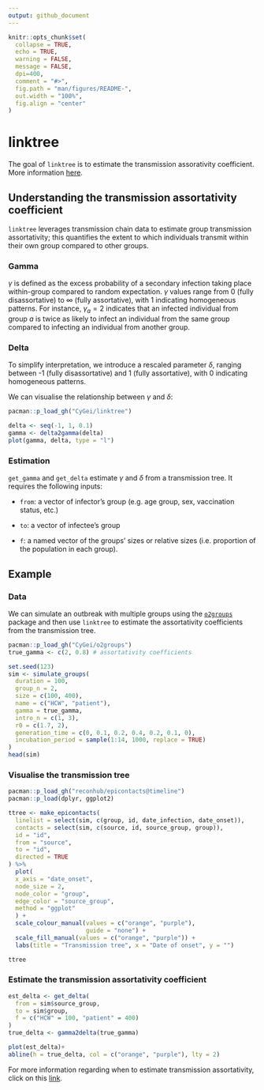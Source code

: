 ```yaml
---
output: github_document
---
```


<!-- README.md is generated from README.Rmd. Please edit that file -->

```r
knitr::opts_chunk$set(
  collapse = TRUE,
  echo = TRUE, 
  warning = FALSE, 
  message = FALSE, 
  dpi=400,
  comment = "#>",
  fig.path = "man/figures/README-",
  out.width = "100%",
  fig.align = "center"
)
```

# linktree

<!-- badges: start -->

<!-- badges: end -->

The goal of `linktree` is to estimate the transmission assorativity coefficient. More information [here](https://www.medrxiv.org/content/10.1101/2024.03.13.24304225v1).

## Understanding the transmission assortativity coefficient

`linktree` leverages transmission chain data to estimate group transmission assortativity; this quantifies the extent to which individuals transmit within their own group compared to other groups.

### Gamma

$\gamma$ is defined as the excess probability of a secondary infection taking place within-group compared to random expectation. $\gamma$ values range from 0 (fully disassortative) to $\infty$ (fully assortative), with 1 indicating homogeneous patterns. For instance, $\gamma_a = 2$ indicates that an infected individual from group $a$ is twice as likely to infect an individual from the same group compared to infecting an individual from another group.

### Delta

To simplify interpretation, we introduce a rescaled parameter $\delta$, ranging between -1 (fully disassortative) and 1 (fully assortative), with 0 indicating homogeneous patterns.

We can visualise the relationship between $\gamma$ and $\delta$:

```r
pacman::p_load_gh("CyGei/linktree")

delta <- seq(-1, 1, 0.1)
gamma <- delta2gamma(delta)
plot(gamma, delta, type = "l")
```

### Estimation

`get_gamma` and `get_delta` estimate $\gamma$ and $\delta$ from a transmission tree. It requires the following inputs:

-   `from`: a vector of infector's group (e.g. age group, sex, vaccination status, etc.)

-   `to`: a vector of infectee's group

-   `f`: a named vector of the groups' sizes or relative sizes (i.e. proportion of the population in each group).

## Example

### Data

We can simulate an outbreak with multiple groups using the [`o2groups`](https://github.com/CyGei/o2groups) package and then use `linktree` to estimate the assortativity coefficients from the transmission tree.

```r
pacman::p_load_gh("CyGei/o2groups")
true_gamma <- c(2, 0.8) # assortativity coefficients

set.seed(123)
sim <- simulate_groups(
  duration = 100,
  group_n = 2,
  size = c(100, 400),
  name = c("HCW", "patient"),
  gamma = true_gamma,
  intro_n = c(1, 3),
  r0 = c(1.7, 2),
  generation_time = c(0, 0.1, 0.2, 0.4, 0.2, 0.1, 0),
  incubation_period = sample(1:14, 1000, replace = TRUE)
)
head(sim)
```

### Visualise the transmission tree

```r
pacman::p_load_gh("reconhub/epicontacts@timeline")
pacman::p_load(dplyr, ggplot2)

ttree <- make_epicontacts(
  linelist = select(sim, c(group, id, date_infection, date_onset)),
  contacts = select(sim, c(source, id, source_group, group)),
  id = "id",
  from = "source",
  to = "id",
  directed = TRUE
) %>%
  plot(
  x_axis = "date_onset",
  node_size = 2,
  node_color = "group",
  edge_color = "source_group",
  method = "ggplot"
  ) +
  scale_colour_manual(values = c("orange", "purple"),
                      guide = "none") +
  scale_fill_manual(values = c("orange", "purple")) +
  labs(title = "Transmission tree", x = "Date of onset", y = "")

ttree
```

### Estimate the transmission assortativity coefficient

```r
est_delta <- get_delta(
  from = sim$source_group,
  to = sim$group,
  f = c("HCW" = 100, "patient" = 400)
)
true_delta <- gamma2delta(true_gamma)

plot(est_delta)+
abline(h = true_delta, col = c("orange", "purple"), lty = 2)
```

For more information regarding when to estimate transmission assortativity, click on this [link](https://www.medrxiv.org/content/10.1101/2024.03.13.24304225v1).
